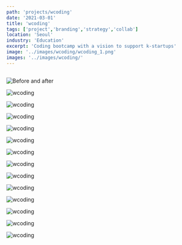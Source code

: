```yaml
---
path: 'projects/wcoding'
date: '2021-03-01'
title: 'wcoding'
tags: ['project','branding','strategy','collab']
location: 'Seoul'
industry: 'Education'
excerpt: 'Coding bootcamp with a vision to support k-startups'
image: '../images/wcoding/wcoding_1.png'
images: '../images/wcoding/'
---
```


## 

![Before and after](../images/wcoding/before-after_9.png)


![wcoding](../images/wcoding/wcoding_2.png)

![wcoding](../images/wcoding/wcoding_3.png)

![wcoding](../images/wcoding/wcoding_4.png)

![wcoding](../images/wcoding/wcoding_5.png)

![wcoding](../images/wcoding/wcoding_6.png)

![wcoding](../images/wcoding/wcoding_7.png)

![wcoding](../images/wcoding/wcoding_8.png)

![wcoding](../images/wcoding/wcoding_9.png)

![wcoding](../images/wcoding/wcoding_10.png)

![wcoding](../images/wcoding/wcoding_11.png)

![wcoding](../images/wcoding/wcoding_12.png)

![wcoding](../images/wcoding/wcoding_13.png)

![wcoding](../images/wcoding/wcoding_14.png)